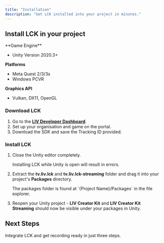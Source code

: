 ```yaml
---
title: "Installation"
description: "Get LCK installed into your project in minutes."
---
```


## Install LCK in your project

<Accordion title="Requirements" icon="ballot-check">
  **Game Engine**

  - Unity Version 2020.3+

  **Platforms**

  - Meta Quest 2/3/3s
  - Windows PCVR

  **Graphics API**

  - Vulkan, DX11, OpenGL
</Accordion>

### Download LCK

1. Go to the [**LIV Developer Dashboard**](https://dashboard.liv.tv/dev/login?welcome=false).
2. Set up your organisation and game on the portal.
3. Download the SDK and save the Tracking ID provided.

### Install LCK

1. Close the Unity editor completely.

   <Warning>
     Installing LCK while Unity is open will result in errors.
   </Warning>
2. Extract the **tv.liv.lck** and **tv.liv.lck-streaming**  folder and drag it into your project's **Packages** directory.

   <Info>
     The packages folder is found at `{Project Name}/Packages` in the file explorer.
   </Info>
3. Reopen your Unity project - **LIV Creator Kit** and **LIV Creator Kit Streaming**  should now be visible under your packages in Unity.

## Next Steps

<Card title="Quickstart" icon="rocket-launch" href="/quickstart">
  Integrate LCK and get recording ready in just three steps.
</Card>